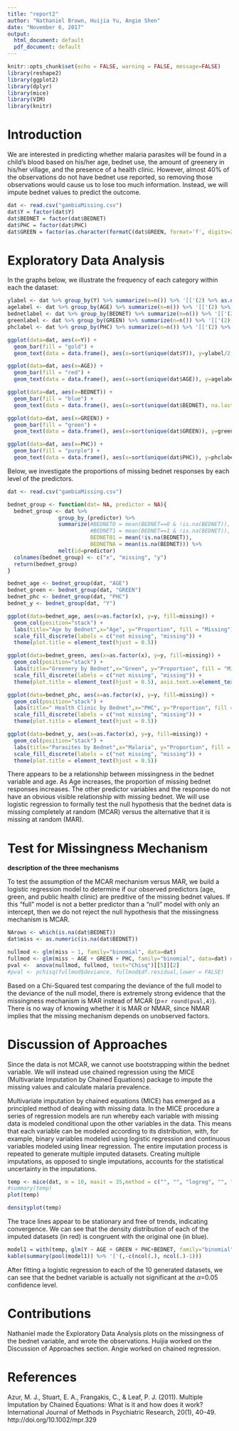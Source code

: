 ```yaml
---
title: "report2"
author: "Nathaniel Brown, Huijia Yu, Angie Shen"
date: "November 6, 2017"
output:
  html_document: default
  pdf_document: default
---
```


```r
knitr::opts_chunk$set(echo = FALSE, warning = FALSE, message=FALSE)
library(reshape2)
library(ggplot2)
library(dplyr)
library(mice)
library(VIM)
library(knitr)
```

# Introduction

We are interested in predicting whether malaria parasites will be found in a child's blood based on his/her age, bednet use, the amount of greenery in his/her village, and the presence of a health clinic. However, almost 40% of the observations do not have bednet use reported, so removing those observations would cause us to lose too much information. Instead, we will impute bednet values to predict the outcome.


```r
dat <- read.csv("gambiaMissing.csv")
dat$Y = factor(dat$Y)
dat$BEDNET = factor(dat$BEDNET)
dat$PHC = factor(dat$PHC)
dat$GREEN = factor(as.character(formatC(dat$GREEN, format='f', digits=2)))

```


# Exploratory Data Analysis

In the graphs below, we illustrate the frequency of each category within each the dataset:

```r
ylabel <- dat %>% group_by(Y) %>% summarize(n=n()) %>% '[['(2) %>% as.numeric()
agelabel <- dat %>% group_by(AGE) %>% summarize(n=n()) %>% '[['(2) %>% as.numeric()
bednetlabel <- dat %>% group_by(BEDNET) %>% summarize(n=n()) %>% '[['(2) %>% as.numeric()
greenlabel <- dat %>% group_by(GREEN) %>% summarize(n=n()) %>% '[['(2) %>% as.numeric()
phclabel <- dat %>% group_by(PHC) %>% summarize(n=n()) %>% '[['(2) %>% as.numeric()

ggplot(data=dat, aes(x=Y)) + 
  geom_bar(fill = "gold") + 
  geom_text(data = data.frame(), aes(x=sort(unique(dat$Y)), y=ylabel/2, label=ylabel)) 

ggplot(data=dat, aes(x=AGE)) + 
  geom_bar(fill = "red") + 
  geom_text(data = data.frame(), aes(x=sort(unique(dat$AGE)), y=agelabel/2, label=agelabel))

ggplot(data=dat, aes(x=BEDNET)) + 
  geom_bar(fill = "blue") + 
  geom_text(data = data.frame(), aes(x=sort(unique(dat$BEDNET), na.last=TRUE), y=bednetlabel/2, label=bednetlabel))

ggplot(data=dat, aes(x=GREEN)) + 
  geom_bar(fill = "green") + 
  geom_text(data = data.frame(), aes(x=sort(unique(dat$GREEN)), y=greenlabel/2, label=greenlabel))

ggplot(data=dat, aes(x=PHC)) + 
  geom_bar(fill = "purple") + 
  geom_text(data = data.frame(), aes(x=sort(unique(dat$PHC)), y=phclabel/2, label=phclabel))

```


Below, we investigate the proportions of missing bednet responses by each level of the predictors.

```r
dat <- read.csv("gambiaMissing.csv")

bednet_group <- function(dat= NA, predictor = NA){
  bednet_group <- dat %>% 
                group_by_(predictor) %>% 
                summarize(#BEDNET0 = mean(BEDNET==0 & !is.na(BEDNET)), 
                          #BEDNET1 = mean(BEDNET==1 & !is.na(BEDNET)), 
                          BEDNET01 = mean(!is.na(BEDNET)),
                          BEDNETNA = mean(is.na(BEDNET))) %>%
                melt(id=predictor)
  colnames(bednet_group) <- c("x", "missing", "y")
  return(bednet_group)
}

bednet_age <- bednet_group(dat, "AGE")
bednet_green <- bednet_group(dat, "GREEN")
bednet_phc <- bednet_group(dat, "PHC")
bednet_y <- bednet_group(dat, "Y")

ggplot(data=bednet_age, aes(x=as.factor(x), y=y, fill=missing)) + 
  geom_col(position="stack") + 
  labs(title="Age by Bednet",x="Age", y="Proportion", fill = "Missing") + 
  scale_fill_discrete(labels = c("not missing", "missing")) +
  theme(plot.title = element_text(hjust = 0.5))

ggplot(data=bednet_green, aes(x=as.factor(x), y=y, fill=missing)) +
  geom_col(position="stack") + 
  labs(title="Greenery by Bednet",x="Green", y="Proportion", fill = "Missing") + 
  scale_fill_discrete(labels = c("not missing", "missing")) +
  theme(plot.title = element_text(hjust = 0.5), axis.text.x=element_text(size=5))

ggplot(data=bednet_phc, aes(x=as.factor(x), y=y, fill=missing)) + 
  geom_col(position="stack") +   
  labs(title=" Health Clinic by Bednet",x="PHC", y="Proportion", fill = "Missing") + 
  scale_fill_discrete(labels = c("not missing", "missing")) +
  theme(plot.title = element_text(hjust = 0.5))

ggplot(data=bednet_y, aes(x=as.factor(x), y=y, fill=missing)) + 
  geom_col(position="stack") +   
  labs(title="Parasites by Bednet",x="Malaria", y="Proportion", fill = "Missing") + 
  scale_fill_discrete(labels = c("not missing", "missing")) +
  theme(plot.title = element_text(hjust = 0.5))

```

There appears to be a relationship between missingness in the bednet variable and age. As Age increases, the proportion of missing bednet responses increases. The other predictor variables and the response do not have an obvious visible relationship with missing bednet. We will use logistic regression to formally test the null hypothesis that the bednet data is missing completely at random (MCAR) versus the alternative that it is missing at random (MAR).

# Test for Missingness Mechanism

**description of the three mechanisms**

To test the assumption of the MCAR mechanism versus MAR, we build a logistic regression model to determine if our observed predictors (age, green, and public health clinic) are preditive of the missing bednet values. If this "full" model is not a better predictor than a "null" model with only an intercept, then we do not reject the null hypothesis that the missingness mechanism is MCAR.


```r
NArows <- which(is.na(dat$BEDNET))
dat$miss <- as.numeric(is.na(dat$BEDNET))

nullmod <- glm(miss ~ 1, family="binomial", data=dat)
fullmod <- glm(miss ~ AGE + GREEN + PHC, family="binomial", data=dat) #AGE and PHC appear to be "significant" predictors of missing BEDNET
pval <-  anova(nullmod, fullmod, test="Chisq")[[5]][2]
#pval <- pchisq(fullmod$deviance, fullmod$df.residual,lower = FALSE)

```

Based on a Chi-Squared test comparing the deviance of the full model to the deviance of the null model, there is extremely strong evidence that the missingness mechanism is MAR instead of MCAR (p=`r round(pval,4)`). There is no way of knowing whether it is MAR or NMAR, since NMAR implies that the missing mechanism depends on unobserved factors.

# Discussion of Approaches

Since the data is not MCAR, we cannot use bootstrapping within the bednet variable. We will instead use chained regression using the MICE (Multivariate Imputation by Chained Equations) package to impute the missing values and calculate malaria prevalence.

Multivariate imputation by chained equations (MICE) has emerged as a principled method of dealing with missing data. In the MICE procedure a series of regression models are run whereby each variable with missing data is modeled conditional upon the other variables in the data. This means that each variable can be modeled according to its distribution, with, for example, binary variables modeled using logistic regression and continuous variables modeled using linear regression. The entire imputation process is repeated to generate multiple imputed datasets. Creating multiple imputations, as opposed to single imputations, accounts for the statistical uncertainty in the imputations.

```r
temp <- mice(dat, m = 10, maxit = 35,method = c("", "", "logreg", "", "", ""), print = FALSE)
#summary(temp)
plot(temp)
```

```r

densityplot(temp)

```

The trace lines appear to be stationary and free of trends, indicating convergence. We can see that the density distribution of each of the imputed datasets (in red) is congruent with the original one (in blue). 


```r
model1 = with(temp, glm(Y ~ AGE + GREEN + PHC+BEDNET, family="binomial"))
kable(summary(pool(model1)) %>% '['(,-c(ncol(.), ncol(.)-1)))
```

After fitting a logistic regression to each of the 10 generated datasets, we can see that the bednet variable is actually not significant at the $\alpha$=0.05 confidence level.

# Contributions

Nathaniel made the Exploratory Data Analysis plots on the missingness of the bednet variable, and wrote the observations. Huijia worked on the Discussion of Approaches section. Angie worked on chained regression.

# References

Azur, M. J., Stuart, E. A., Frangakis, C., & Leaf, P. J. (2011). Multiple Imputation by Chained Equations: What is it and how does it work? International Journal of Methods in Psychiatric Research, 20(1), 40–49. http://doi.org/10.1002/mpr.329





